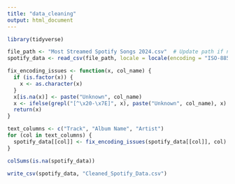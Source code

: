 ```yaml
---
title: "data_cleaning"
output: html_document
---
```


```r
library(tidyverse)
```

```r
file_path <- "Most Streamed Spotify Songs 2024.csv"  # Update path if needed
spotify_data <- read_csv(file_path, locale = locale(encoding = "ISO-8859-1"))
```

```r
fix_encoding_issues <- function(x, col_name) {
  if (is.factor(x)) {
    x <- as.character(x)
  }
  x[is.na(x)] <- paste("Unknown", col_name)
  x <- ifelse(grepl("[^\x20-\x7E]", x), paste("Unknown", col_name), x)
  return(x)
}

text_columns <- c("Track", "Album Name", "Artist")
for (col in text_columns) {
  spotify_data[[col]] <- fix_encoding_issues(spotify_data[[col]], col)
}
```

```r
colSums(is.na(spotify_data))
```

```r
write_csv(spotify_data, "Cleaned_Spotify_Data.csv")
```















